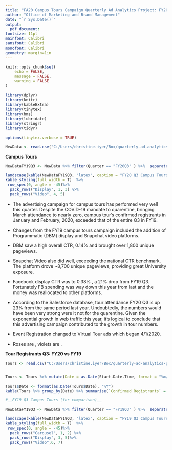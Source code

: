 ```yaml
---
title: "FA20 Campus Tours Campaign Quarterly Ad Analytics Project: FY20 Q3"
author: "Office of Marketing and Brand Management"
date: "`r Sys.Date()`"
output:
  pdf_document:
fontsize: 11pt
mainfont: Calibri
sansfont: Calibri
monofont: Calibri
geometry: margin=1in
---
```





```r
knitr::opts_chunk$set(
	echo = FALSE,
	message = FALSE,
	warning = FALSE
)
```

```r
library(dplyr)
library(knitr)
library(kableExtra)
library(tinytex)
library(hms)
library(lubridate)
library(stringr)
library(tidyr)
```


```r
options(tinytex.verbose = TRUE)
```


```r
NewData <- read.csv("C:/Users/christine.iyer/Box/quarterly-ad-analytics-projects/FlowchartCampusTours.csv", header = T, stringsAsFactors = F)


```

__Campus Tours__

```r
NewDataFY19Q3 <- NewData %>% filter(Quarter == "FY20Q3" ) %>%  separate(Vendor, c("Vendor", "Medium")) %>% select(Medium, Vendor, Quarter, Impressions:End_Date) %>% arrange(Medium, Vendor)

landscape(kable(NewDataFY19Q3, "latex", caption = "FY20 Q3 Campus Tours Campaign for High School Audiences", booktabs = T))%>%
kable_styling(full_width = T)  %>%
 row_spec(0, angle = -45)%>%
  pack_rows("Display", 1, 3) %>%
  pack_rows("Video", 4, 5)
```
* The advertising campaign for campus tours has performed very well this quarter. Despite the COVID-19 mandate to quarentine, bringing March attendance to nearly zero, campus tour's confirmed registrants in January and February, 2020, exceeded that of the entire Q3 in FY19.

* Changes from the FY19 campus tours campaign included the addition of  Programmatic (DBM) display and Snapchat video platforms. 

* DBM saw a high overall CTR, 0.14% and brought over 1,800 unique pageviews. 

* Snapchat Video also did well, exceeding the national CTR benchmark. The platform drove ~8,700 unique pageviews, providing great University exposure.

* Facebook display CTR was \textcolor{red}{down} to 0.38% , a 21% drop from FY19 Q3. Fortunately FB spending was way down this year from last and the money was reallocated to other platforms. 

* According to the Salesforce database, tour attendance FY20 Q3 is up 23% from the same period last year. Undoubtedly, the numbers would have been very strong were it not for the quarentine. Given the exponential growth in web traffic this year, it's logical to conclude that this advertising campaign contributed to the growth in tour numbers.

* Event Registration changed to Virtual Tour ads which began 4/1/2020. 

* Roses are \textcolor{red}{red}, violets are \textcolor{blue}{blue}.


__Tour Registrants Q3: FY20 vs FY19__

```r
Tours <- read.csv("C:/Users/christine.iyer/Box/quarterly-ad-analytics-projects/CampusTours_Reporting/Q3ToursCompare.csv", header = T, stringsAsFactors = F)


Tours <- Tours %>% mutate(Date = as.Date(Start.Date.Time, format = "%m/%d/%Y %H:%M"))

Tours$Date <- format(as.Date(Tours$Date), "%Y")
kable(Tours %>% group_by(Date) %>% summarise(`Confirmed Registrants` = sum(Confirmed.Registrants), Attendants = sum(Attended)) %>% select(Date, `Confirmed Registrants`, Attendants))
```



```r
#__FY19 Q3 Campus Tours (for comparison)__

NewDataFY19Q3 <- NewData %>% filter(Quarter == "FY19Q3" ) %>%  separate(Vendor, c("Vendor", "Medium")) %>% select(Medium, Vendor, Quarter, Impressions:End_Date) %>% arrange(Medium, Vendor)

landscape(kable(NewDataFY19Q3, "latex", caption = "FY19 Q3 Campus Tours Campaign for High School Audiences", booktabs = T))%>%
kable_styling(full_width = T)  %>%
 row_spec(0, angle = -45)%>%
  pack_rows("Carousel", 1, 2) %>%
  pack_rows("Display", 3, 5)%>%
  pack_rows("Video",6, 7)
```